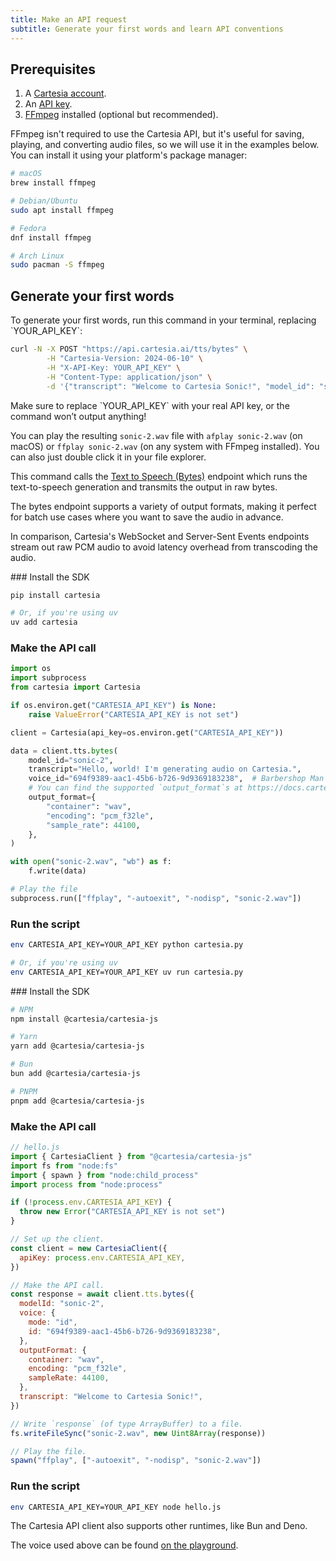 ```yaml
---
title: Make an API request
subtitle: Generate your first words and learn API conventions
---
```


## Prerequisites

1. A [Cartesia account](https://play.cartesia.ai).
2. An [API key](https://play.cartesia.ai/keys).
3. [FFmpeg](https://ffmpeg.org/download.html) installed (optional but recommended).

FFmpeg isn't required to use the Cartesia API, but it's useful for saving, playing, and converting audio files, so we will use it in the examples below. You can install it using your platform's package manager:

```sh
# macOS
brew install ffmpeg

# Debian/Ubuntu
sudo apt install ffmpeg

# Fedora
dnf install ffmpeg

# Arch Linux
sudo pacman -S ffmpeg
```

## Generate your first words

<Tabs>

<Tab title="cURL">
To generate your first words, run this command in your terminal, replacing `YOUR_API_KEY`:

```bash
curl -N -X POST "https://api.cartesia.ai/tts/bytes" \
        -H "Cartesia-Version: 2024-06-10" \
        -H "X-API-Key: YOUR_API_KEY" \
        -H "Content-Type: application/json" \
        -d '{"transcript": "Welcome to Cartesia Sonic!", "model_id": "sonic-2", "voice": {"mode":"id", "id": "694f9389-aac1-45b6-b726-9d9369183238"}, "output_format":{"container":"wav", "encoding":"pcm_f32le", "sample_rate":44100}}' > sonic-2.wav
```

<Warning>
Make sure to replace `YOUR_API_KEY` with your real API key, or the command won’t output anything!
</Warning>

You can play the resulting `sonic-2.wav` file with `afplay sonic-2.wav` (on macOS) or `ffplay sonic-2.wav` (on any system with FFmpeg installed). You can also just double click it in your file explorer.

This command calls the [Text to Speech (Bytes)](/api-reference/tts/bytes) endpoint which runs the text-to-speech generation and transmits the output in raw bytes.

<Info>
The bytes endpoint supports a variety of output formats, making it perfect for batch use cases where you want to save the audio in advance.

In comparison, Cartesia's WebSocket and Server-Sent Events endpoints stream out raw PCM audio to avoid latency overhead from transcoding the audio.
</Info>

</Tab>

<Tab title="Python">
<Steps>
### Install the SDK

```sh
pip install cartesia

# Or, if you're using uv
uv add cartesia
```

### Make the API call

```python
import os
import subprocess
from cartesia import Cartesia

if os.environ.get("CARTESIA_API_KEY") is None:
    raise ValueError("CARTESIA_API_KEY is not set")

client = Cartesia(api_key=os.environ.get("CARTESIA_API_KEY"))

data = client.tts.bytes(
    model_id="sonic-2",
    transcript="Hello, world! I'm generating audio on Cartesia.",
    voice_id="694f9389-aac1-45b6-b726-9d9369183238",  # Barbershop Man
    # You can find the supported `output_format`s at https://docs.cartesia.ai/api-reference/tts/bytes
    output_format={
        "container": "wav",
        "encoding": "pcm_f32le",
        "sample_rate": 44100,
    },
)

with open("sonic-2.wav", "wb") as f:
    f.write(data)

# Play the file
subprocess.run(["ffplay", "-autoexit", "-nodisp", "sonic-2.wav"])
```

### Run the script

```sh
env CARTESIA_API_KEY=YOUR_API_KEY python cartesia.py

# Or, if you're using uv
env CARTESIA_API_KEY=YOUR_API_KEY uv run cartesia.py
```

</Steps>
</Tab>

<Tab title="JavaScript/TypeScript">

<Steps>
### Install the SDK

```sh
# NPM
npm install @cartesia/cartesia-js

# Yarn
yarn add @cartesia/cartesia-js

# Bun
bun add @cartesia/cartesia-js

# PNPM
pnpm add @cartesia/cartesia-js
```

### Make the API call

```js
// hello.js
import { CartesiaClient } from "@cartesia/cartesia-js"
import fs from "node:fs"
import { spawn } from "node:child_process"
import process from "node:process"

if (!process.env.CARTESIA_API_KEY) {
  throw new Error("CARTESIA_API_KEY is not set")
}

// Set up the client.
const client = new CartesiaClient({
  apiKey: process.env.CARTESIA_API_KEY,
})

// Make the API call.
const response = await client.tts.bytes({
  modelId: "sonic-2",
  voice: {
    mode: "id",
    id: "694f9389-aac1-45b6-b726-9d9369183238",
  },
  outputFormat: {
    container: "wav",
    encoding: "pcm_f32le",
    sampleRate: 44100,
  },
  transcript: "Welcome to Cartesia Sonic!",
})

// Write `response` (of type ArrayBuffer) to a file.
fs.writeFileSync("sonic-2.wav", new Uint8Array(response))

// Play the file.
spawn("ffplay", ["-autoexit", "-nodisp", "sonic-2.wav"])
```

### Run the script

```sh
env CARTESIA_API_KEY=YOUR_API_KEY node hello.js
```

The Cartesia API client also supports other runtimes, like Bun and Deno.

</Steps>
</Tab>

</Tabs>


The voice used above can be found [on the playground](https://play.cartesia.ai/voices/a0e99841-438c-4a64-b679-ae501e7d6091).
